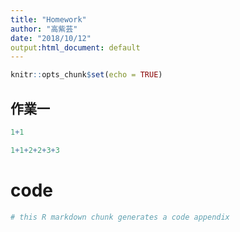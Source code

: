 ---
title: "Homework"
author: "高紫芸"
date: "2018/10/12"
output:html_document: default
---

```{r setup, include=FALSE}
knitr::opts_chunk$set(echo = TRUE)
```

## 作業一

```{r}
1+1

1+1+2+2+3+3
```

# code


```{r ref.label = knitr::all_labels(), echo = TRUE, eval = FALSE}
# this R markdown chunk generates a code appendix
```
